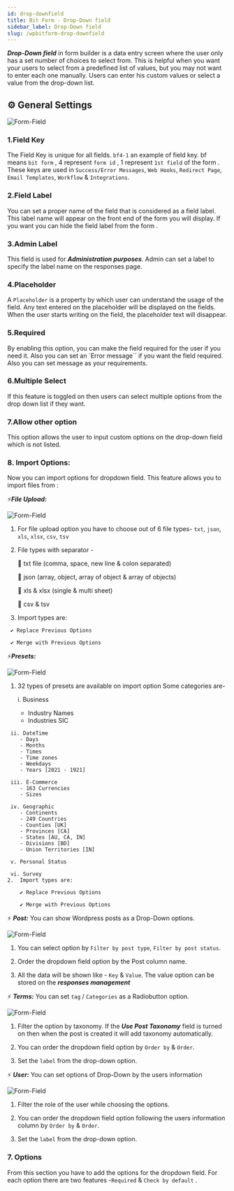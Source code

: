 ```yaml
---
id: drop-downfield
title: Bit Form - Drop-Down field
sidebar_label: Drop-Down field
slug: /wpbitform-drop-downfield
---
```




***Drop-Down field*** in form builder is a data entry screen where the user only has a set number of choices to select from. This is helpful when you want your users to select from a predefined list of values, but you may not want to enter each one manually. Users can enter his custom values or select a value from the drop-down list. 

## ⚙ General Settings 

<Image
     src="Field-Types/Drop-Down-Bit-Form"
     alt="Form-Field"
     w="1900"
     h="300"
   />

### 1.Field Key
The Field Key is unique for all fields. `bf4-1` an example of field key. bf means `bit form` , 4 represent `form id` , 1 represent `1st field` of the form . These keys are used in `Success/Error Messages`, `Web Hooks`, `Redirect Page`, `Email Templates`, `Workflow` & `Integrations`.
### 2.Field Label
You can set a proper name of the field that is considered as a field label. This label name will appear on the front end of the form you will display. If you want you can hide the field label from the form .
### 3.Admin Label 
This field is used for **_Administration purposes_**. Admin can set a label to specify the label name on the responses page.
### 4.Placeholder
A `Placeholder` is a property by which user can understand the usage of the field. Any text entered on the placeholder will be displayed on the fields. When the user starts writing on the field, the placeholder text will disappear.   

### 5.Required
By enabling this option, you can make the field required for the user if you need it. Also you can set an `Error message`` if you want the field required. Also you can set message as your requirements.

### 6.Multiple Select
If this feature is toggled on then users can select multiple options from the drop down list if they want.

### 7.Allow other option
This option allows the user to input custom options on the drop-down field which is not listed.

### 8. Import Options:
Now you can import options for dropdown field. This feature allows you to import files from :

   

   ⚡**_File Upload:_**

   <Image
     src="Field-Types/Drop-Down-Bit-Form2"
     alt="Form-Field"
     w="1900"
     h="300"
   />

   1. For file upload option you have to choose out of 6 file types- `txt`, `json`,
      `xls`, `xlsx`, `csv`, `tsv`
   2. File types with separator -

      🔰 txt file (comma, space, new line & colon separated)

      🔰 json (array, object, array of object & array of objects)

      🔰 xls & xlsx (single & multi sheet)

      🔰 csv & tsv

   3. Import types are:

     ✔ Replace Previous Options

     ✔ Merge with Previous Options

     
⚡**_Presets:_**

 <Image
     src="Field-Types/Drop-Down-Bit-Form3"
     alt="Form-Field"
     w="1900"
     h="300"
   />

   1. 32 types of presets are available on import option
        Some categories are-
        
        i. Business 
        - Industry Names
        - Industries SIC

     ii. DateTime 
        - Days
        - Months
        - Times
        - Time zones
        - Weekdays
        - Years [2021 - 1921]

     iii. E-Commerce 
        - 163 Currencies
        - Sizes

     iv. Geographic 
        - Continents
        - 249 Countries
        - Counties [UK]
        - Provinces [CA]
        - States [AU, CA, IN]
        - Divisions [BD]
        - Union Territories [IN]
        
     v. Personal Status

     vi. Survey
    2.  Import types are: 

        ✔ Replace Previous Options

        ✔ Merge with Previous Options
        

⚡ ***Post:***     You can show Wordpress posts as a Drop-Down options.

 <Image
     src="Field-Types/Drop-Down-Bit-Form4"
     alt="Form-Field"
     w="1900"
     h="300"
   />
   <br/>


1. You can select option by   `Filter by post type`, `Filter by post status`.

2. Order the dropdown field option by the Post column name.

3. All the data will be shown like - `Key` & `Value`. The value option can be stored on the ***responses management*** 


⚡ ***Terms:***
You can set `tag` / `Categories` as a Radiobutton option.

<Image
     src="Field-Types/Drop-Down-Bit-Form5"
     alt="Form-Field"
     w="1900"
     h="300"
   />
   <br/>

   1. Filter the option by taxonomy. If the ***Use Post Taxonomy*** field is turned on then when the post is created it will add taxonomy automatically.

   2. You can order the dropdown field option by `Order by` &  `Order`.

   3. Set the `label` from the drop-down option. 

⚡ ***User:***
    You can set options of Drop-Down by the users information

 <Image
     src="Field-Types/Drop-Down-Bit-Form6"
     alt="Form-Field"
     w="1900"
     h="300"
   />
   <br/>

   1. Filter the role of the user while choosing the options.

   2. You can order the dropdown field option following the users information column by `Order by` &  `Order`.

   3. Set the `label` from the drop-down option.

### 7.  Options 
From this section you have to add the options for the dropdown field. For each option there are two features -`Required` & `Check by default` .

